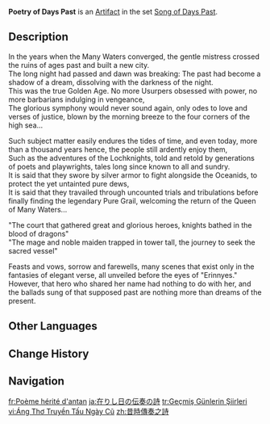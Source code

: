{{Artifact Infobox
|image = Item Poetry of Days Past.png
|set   = Song of Days Past
|piece = Circlet of Logos
}}
{{Description|A formal hat that was once in vogue amongst creators of opera in Fontaine. Word has it that its feathered adornment was based on the legendary helms of the Lochknights.}}
'''Poetry of Days Past''' is an [[Artifact]] in the set [[Song of Days Past]].

==Description==
In the years when the Many Waters converged, the gentle mistress crossed the ruins of ages past and built a new city.<br>
The long night had passed and dawn was breaking: The past had become a shadow of a dream, dissolving with the darkness of the night.<br>
This was the true Golden Age. No more Usurpers obsessed with power, no more barbarians indulging in vengeance,<br>
The glorious symphony would never sound again, only odes to love and verses of justice, blown by the morning breeze to the four corners of the high sea...

Such subject matter easily endures the tides of time, and even today, more than a thousand years hence, the people still ardently enjoy them,<br>
Such as the adventures of the Lochknights, told and retold by generations of poets and playwrights, tales long since known to all and sundry.<br>
It is said that they swore by silver armor to fight alongside the Oceanids, to protect the yet untainted pure dews,<br>
It is said that they travailed through uncounted trials and tribulations before finally finding the legendary Pure Grail, welcoming the return of the Queen of Many Waters...

"The court that gathered great and glorious heroes, knights bathed in the blood of dragons"<br>
"The mage and noble maiden trapped in tower tall, the journey to seek the sacred vessel"

Feasts and vows, sorrow and farewells, many scenes that exist only in the fantasies of elegant verse, all unveiled before the eyes of "Erinnyes."<br>
However, that hero who shared her name had nothing to do with her, and the ballads sung of that supposed past are nothing more than dreams of the present.

==Other Languages==
{{Other Languages
|en       = Poetry of Days Past
|zhs      = 昔时传奏之诗
|zhs_rm   = 
|zht      = 昔時傳奏之詩
|zht_rm   = 
|zh_tl    = 
|ja       = 在りし日の伝奏の詩
|ja_rm    = Arishihi no Tensou no Shi
|ja_tl    = 
|ko       = 지난날 읊던 시
|ko_rm    = 
|ko_tl    = 
|es       = Poema Legado de Antaño
|es_tl    = Legacy Poem of Yesteryear
|fr       = Poème hérité d'antan
|fr_tl    = Poem Inherited From Yore
|ru       = Поэзия былых времён
|ru_tl    = 
|th       = Poetry of Days Past
|vi       = Áng Thơ Truyền Tấu Ngày Cũ
|vi_tl    = 
|de       = Überliefertes Gedicht vergangener Tage
|de_tl    = Passed-Down Poem of Days Past
|id       = Poetry of Days Past
|pt       = Poesia Musical do Passado
|pt_tl    = 
|tr       = Geçmiş Günlerin Şiirleri
|tr_tl    = 
|it       = Poesia di giorni che furono
|it_tl    = Poetry of Days Gone By
}}

==Change History==
{{Change History|4.3}}

==Navigation==
{{Artifact Set Navbox|Song of Days Past}}

[[fr:Poème hérité d'antan]]
[[ja:在りし日の伝奏の詩]]
[[tr:Geçmiş Günlerin Şiirleri]]
[[vi:Áng Thơ Truyền Tấu Ngày Cũ]]
[[zh:昔時傳奏之詩]]